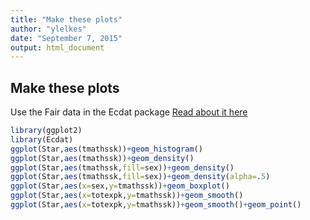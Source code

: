```yaml
---
title: "Make these plots"
author: "ylelkes"
date: "September 7, 2015"
output: html_document
---
```


## Make these plots
Use the Fair data in the Ecdat package
[Read about it here](https://cran.r-project.org/web/packages/Ecdat/Ecdat.pdf)

```r
library(ggplot2)
library(Ecdat)
ggplot(Star,aes(tmathssk))+geom_histogram()
ggplot(Star,aes(tmathssk))+geom_density()
ggplot(Star,aes(tmathssk,fill=sex))+geom_density()
ggplot(Star,aes(tmathssk,fill=sex))+geom_density(alpha=.5)
ggplot(Star,aes(x=sex,y=tmathssk))+geom_boxplot()
ggplot(Star,aes(x=totexpk,y=tmathssk))+geom_smooth()
ggplot(Star,aes(x=totexpk,y=tmathssk))+geom_smooth()+geom_point()
```

